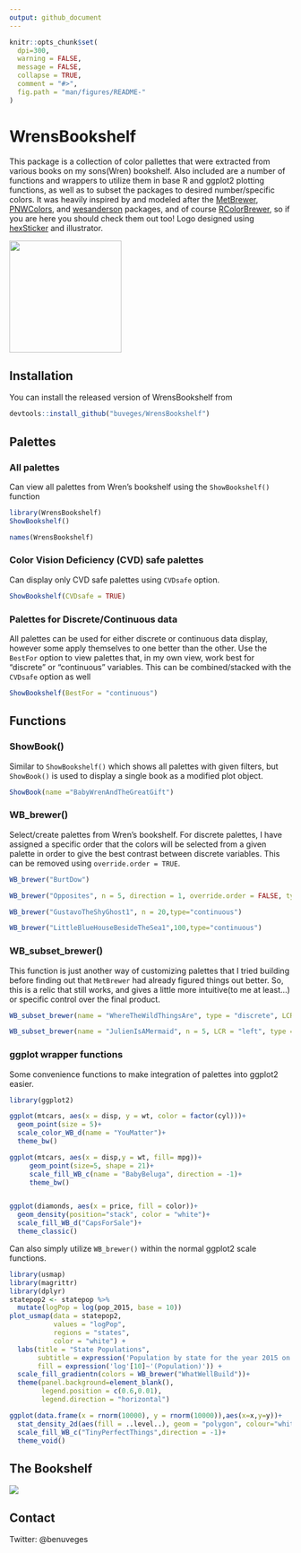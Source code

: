 ```yaml
---
output: github_document
---
```


<!-- README.md is generated from README.Rmd. Please edit that file -->

```r
knitr::opts_chunk$set(
  dpi=300,
  warning = FALSE, 
  message = FALSE,
  collapse = TRUE,
  comment = "#>",
  fig.path = "man/figures/README-"
)
```

# WrensBookshelf

<!-- badges: start -->

This package is a collection of color pallettes that were extracted from various books on my sons(Wren) bookshelf. Also included are a number of functions and wrappers to utilize them in base R and ggplot2 plotting functions, as well as to subset the packages to desired number/specific colors. It was heavily inspired by and modeled after the [MetBrewer](https://github.com/BlakeRMills/MetBrewer), [PNWColors](https://github.com/jakelawlor/PNWColors), and [wesanderson](https://github.com/karthik/wesanderson) packages, and of course [RColorBrewer](https://cran.r-project.org/web/packages/RColorBrewer/RColorBrewer.pdf), so if you are here you should check them out too! Logo designed using [hexSticker](https://github.com/GuangchuangYu/hexSticker) and illustrator.


![](man/images/WrenHex2.png){width=200}
<!-- badges: end -->


## Installation

You can install the released version of WrensBookshelf from 

``` r
devtools::install_github("buveges/WrensBookshelf")
```

## Palettes

### All palettes

Can view all palettes from Wren's bookshelf using the  `ShowBookshelf()` function

```r
library(WrensBookshelf)
ShowBookshelf()

names(WrensBookshelf)
```

### Color Vision Deficiency (CVD) safe palettes

Can display only CVD safe palettes using `CVDsafe` option.

```r
ShowBookshelf(CVDsafe = TRUE)
```

### Palettes for Discrete/Continuous data

All palettes can be used for either discrete or continuous data display, however some apply themselves to one better than the other. Use the `BestFor` option  to view palettes that, in my own view, work best for "discrete" or "continuous" variables. This can be combined/stacked with the `CVDsafe` option as well

```r
ShowBookshelf(BestFor = "continuous")

```


## Functions

### ShowBook()

Similar to `ShowBookshelf()` which shows all palettes with given filters, but `ShowBook()` is used to display a single book as a modified plot object.

```r
ShowBook(name ="BabyWrenAndTheGreatGift")

```

### WB_brewer()

Select/create palettes from Wren's bookshelf. For discrete palettes, I have assigned a specific order that the colors will be selected from a given palette in order to give the best contrast between discrete variables. This can be removed using `override.order = TRUE`. 

```r

WB_brewer("BurtDow")

WB_brewer("Opposites", n = 5, direction = 1, override.order = FALSE, type="discrete")

WB_brewer("GustavoTheShyGhost1", n = 20,type="continuous")

WB_brewer("LittleBlueHouseBesideTheSea1",100,type="continuous")

```

### WB_subset_brewer()

This function is just another way of customizing palettes that I tried building before finding out that `MetBrewer` had already figured things out better. So, this is a relic that still works, and gives a little more intuitive(to me at least...) or specific control over the final product.

```r

WB_subset_brewer(name = "WhereTheWildThingsAre", type = "discrete", LCR = c(1,4,5,6))

WB_subset_brewer(name = "JulienIsAMermaid", n = 5, LCR = "left", type = "continuous", n2 = 200)

```

### ggplot wrapper functions

Some convenience functions to make integration of palettes into ggplot2 easier. 

``` r

library(ggplot2)

ggplot(mtcars, aes(x = disp, y = wt, color = factor(cyl)))+
  geom_point(size = 5)+
  scale_color_WB_d(name = "YouMatter")+
  theme_bw()

ggplot(mtcars, aes(x = disp,y = wt, fill= mpg))+
     geom_point(size=5, shape = 21)+
     scale_fill_WB_c(name = "BabyBeluga", direction = -1)+
     theme_bw()


ggplot(diamonds, aes(x = price, fill = color))+
  geom_density(position="stack", color = "white")+
  scale_fill_WB_d("CapsForSale")+
  theme_classic()

```

Can also simply utilize `WB_brewer()` within the normal ggplot2 scale functions.

``` r

library(usmap)
library(magrittr)
library(dplyr)
statepop2 <- statepop %>% 
  mutate(logPop = log(pop_2015, base = 10))
plot_usmap(data = statepop2, 
           values = "logPop",
           regions = "states", 
           color = "white") + 
  labs(title = "State Populations",
       subtitle = expression('Population by state for the year 2015 on a'~'log'[10]~'scale'),
       fill = expression('log'[10]~'(Population)')) + 
  scale_fill_gradientn(colors = WB_brewer("WhatWellBuild"))+
  theme(panel.background=element_blank(),
        legend.position = c(0.6,0.01),
        legend.direction = "horizontal")

ggplot(data.frame(x = rnorm(10000), y = rnorm(10000)),aes(x=x,y=y))+
  stat_density_2d(aes(fill = ..level..), geom = "polygon", colour="white")+
  scale_fill_WB_c("TinyPerfectThings",direction = -1)+
  theme_void()

```

## The Bookshelf

![](man/images/BookShelf.png)

## Contact

Twitter: @benuveges

